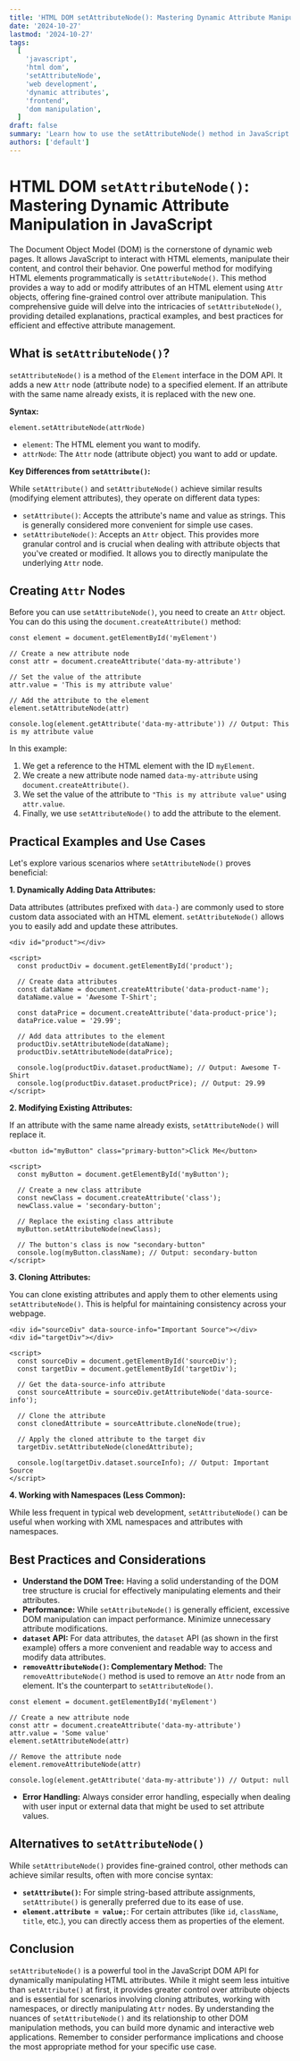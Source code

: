 ```yaml
---
title: 'HTML DOM setAttributeNode(): Mastering Dynamic Attribute Manipulation in JavaScript'
date: '2024-10-27'
lastmod: '2024-10-27'
tags:
  [
    'javascript',
    'html dom',
    'setAttributeNode',
    'web development',
    'dynamic attributes',
    'frontend',
    'dom manipulation',
  ]
draft: false
summary: 'Learn how to use the setAttributeNode() method in JavaScript to dynamically manipulate HTML attributes within the Document Object Model (DOM). This comprehensive guide provides detailed explanations, practical examples, and best practices for efficient and effective attribute management.'
authors: ['default']
---
```


# HTML DOM `setAttributeNode()`: Mastering Dynamic Attribute Manipulation in JavaScript

The Document Object Model (DOM) is the cornerstone of dynamic web pages. It allows JavaScript to interact with HTML elements, manipulate their content, and control their behavior. One powerful method for modifying HTML elements programmatically is `setAttributeNode()`. This method provides a way to add or modify attributes of an HTML element using `Attr` objects, offering fine-grained control over attribute manipulation. This comprehensive guide will delve into the intricacies of `setAttributeNode()`, providing detailed explanations, practical examples, and best practices for efficient and effective attribute management.

## What is `setAttributeNode()`?

`setAttributeNode()` is a method of the `Element` interface in the DOM API. It adds a new `Attr` node (attribute node) to a specified element. If an attribute with the same name already exists, it is replaced with the new one.

**Syntax:**

```plaintext
element.setAttributeNode(attrNode)
```

- `element`: The HTML element you want to modify.
- `attrNode`: The `Attr` node (attribute object) you want to add or update.

**Key Differences from `setAttribute()`:**

While `setAttribute()` and `setAttributeNode()` achieve similar results (modifying element attributes), they operate on different data types:

- `setAttribute()`: Accepts the attribute's name and value as strings. This is generally considered more convenient for simple use cases.
- `setAttributeNode()`: Accepts an `Attr` object. This provides more granular control and is crucial when dealing with attribute objects that you've created or modified. It allows you to directly manipulate the underlying `Attr` node.

## Creating `Attr` Nodes

Before you can use `setAttributeNode()`, you need to create an `Attr` object. You can do this using the `document.createAttribute()` method:

```plaintext
const element = document.getElementById('myElement')

// Create a new attribute node
const attr = document.createAttribute('data-my-attribute')

// Set the value of the attribute
attr.value = 'This is my attribute value'

// Add the attribute to the element
element.setAttributeNode(attr)

console.log(element.getAttribute('data-my-attribute')) // Output: This is my attribute value
```

In this example:

1.  We get a reference to the HTML element with the ID `myElement`.
2.  We create a new attribute node named `data-my-attribute` using `document.createAttribute()`.
3.  We set the value of the attribute to `"This is my attribute value"` using `attr.value`.
4.  Finally, we use `setAttributeNode()` to add the attribute to the element.

## Practical Examples and Use Cases

Let's explore various scenarios where `setAttributeNode()` proves beneficial:

**1. Dynamically Adding Data Attributes:**

Data attributes (attributes prefixed with `data-`) are commonly used to store custom data associated with an HTML element. `setAttributeNode()` allows you to easily add and update these attributes.

```plaintext
<div id="product"></div>

<script>
  const productDiv = document.getElementById('product');

  // Create data attributes
  const dataName = document.createAttribute('data-product-name');
  dataName.value = 'Awesome T-Shirt';

  const dataPrice = document.createAttribute('data-product-price');
  dataPrice.value = '29.99';

  // Add data attributes to the element
  productDiv.setAttributeNode(dataName);
  productDiv.setAttributeNode(dataPrice);

  console.log(productDiv.dataset.productName); // Output: Awesome T-Shirt
  console.log(productDiv.dataset.productPrice); // Output: 29.99
</script>
```

**2. Modifying Existing Attributes:**

If an attribute with the same name already exists, `setAttributeNode()` will replace it.

```plaintext
<button id="myButton" class="primary-button">Click Me</button>

<script>
  const myButton = document.getElementById('myButton');

  // Create a new class attribute
  const newClass = document.createAttribute('class');
  newClass.value = 'secondary-button';

  // Replace the existing class attribute
  myButton.setAttributeNode(newClass);

  // The button's class is now "secondary-button"
  console.log(myButton.className); // Output: secondary-button
</script>
```

**3. Cloning Attributes:**

You can clone existing attributes and apply them to other elements using `setAttributeNode()`. This is helpful for maintaining consistency across your webpage.

```plaintext
<div id="sourceDiv" data-source-info="Important Source"></div>
<div id="targetDiv"></div>

<script>
  const sourceDiv = document.getElementById('sourceDiv');
  const targetDiv = document.getElementById('targetDiv');

  // Get the data-source-info attribute
  const sourceAttribute = sourceDiv.getAttributeNode('data-source-info');

  // Clone the attribute
  const clonedAttribute = sourceAttribute.cloneNode(true);

  // Apply the cloned attribute to the target div
  targetDiv.setAttributeNode(clonedAttribute);

  console.log(targetDiv.dataset.sourceInfo); // Output: Important Source
</script>
```

**4. Working with Namespaces (Less Common):**

While less frequent in typical web development, `setAttributeNode()` can be useful when working with XML namespaces and attributes with namespaces.

## Best Practices and Considerations

- **Understand the DOM Tree:** Having a solid understanding of the DOM tree structure is crucial for effectively manipulating elements and their attributes.
- **Performance:** While `setAttributeNode()` is generally efficient, excessive DOM manipulation can impact performance. Minimize unnecessary attribute modifications.
- **`dataset` API:** For data attributes, the `dataset` API (as shown in the first example) offers a more convenient and readable way to access and modify data attributes.
- **`removeAttributeNode()`: Complementary Method:** The `removeAttributeNode()` method is used to remove an `Attr` node from an element. It's the counterpart to `setAttributeNode()`.

```plaintext
const element = document.getElementById('myElement')

// Create a new attribute node
const attr = document.createAttribute('data-my-attribute')
attr.value = 'Some value'
element.setAttributeNode(attr)

// Remove the attribute node
element.removeAttributeNode(attr)

console.log(element.getAttribute('data-my-attribute')) // Output: null
```

- **Error Handling:** Always consider error handling, especially when dealing with user input or external data that might be used to set attribute values.

## Alternatives to `setAttributeNode()`

While `setAttributeNode()` provides fine-grained control, other methods can achieve similar results, often with more concise syntax:

- **`setAttribute()`:** For simple string-based attribute assignments, `setAttribute()` is generally preferred due to its ease of use.
- **`element.attribute = value;`**: For certain attributes (like `id`, `className`, `title`, etc.), you can directly access them as properties of the element.

## Conclusion

`setAttributeNode()` is a powerful tool in the JavaScript DOM API for dynamically manipulating HTML attributes. While it might seem less intuitive than `setAttribute()` at first, it provides greater control over attribute objects and is essential for scenarios involving cloning attributes, working with namespaces, or directly manipulating `Attr` nodes. By understanding the nuances of `setAttributeNode()` and its relationship to other DOM manipulation methods, you can build more dynamic and interactive web applications. Remember to consider performance implications and choose the most appropriate method for your specific use case.
